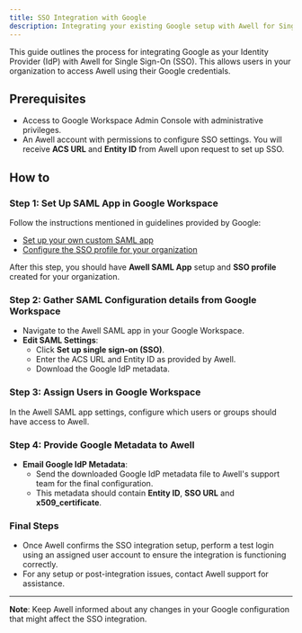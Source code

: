 ```yaml
---
title: SSO Integration with Google
description: Integrating your existing Google setup with Awell for Single Sign-On (SSO)
---
```


This guide outlines the process for integrating Google as your Identity Provider (IdP) with Awell for Single Sign-On (SSO). This allows users in your organization to access Awell using their Google credentials.

## Prerequisites

- Access to Google Workspace Admin Console with administrative privileges.
- An Awell account with permissions to configure SSO settings. You will receive **ACS URL** and **Entity ID** from Awell upon request to set up SSO.

## How to

### Step 1: Set Up SAML App in Google Workspace

Follow the instructions mentioned in guidelines provided by Google:

- [Set up your own custom SAML app](https://support.google.com/a/answer/6087519)
- [Configure the SSO profile for your organization](https://support.google.com/a/answer/12032922?hl=en#org_profile)

After this step, you should have **Awell SAML App** setup and **SSO profile** created for your organization.

### Step 2: Gather SAML Configuration details from Google Workspace

- Navigate to the Awell SAML app in your Google Workspace.
- **Edit SAML Settings**:
  - Click **Set up single sign-on (SSO)**.
  - Enter the ACS URL and Entity ID as provided by Awell.
  - Download the Google IdP metadata.

### Step 3: Assign Users in Google Workspace

In the Awell SAML app settings, configure which users or groups should have access to Awell.

### Step 4: Provide Google Metadata to Awell

- **Email Google IdP Metadata**:
  - Send the downloaded Google IdP metadata file to Awell's support team for the final configuration.
  - This metadata should contain **Entity ID**, **SSO URL** and **x509_certificate**.

### Final Steps

- Once Awell confirms the SSO integration setup, perform a test login using an assigned user account to ensure the integration is functioning correctly.
- For any setup or post-integration issues, contact Awell support for assistance.

---

**Note**: Keep Awell informed about any changes in your Google configuration that might affect the SSO integration.
